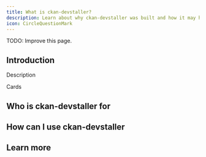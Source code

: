 ```yaml
---
title: What is ckan-devstaller?
description: Learn about why ckan-devstaller was built and how it may help you.
icon: CircleQuestionMark
---
```


TODO: Improve this page.

## Introduction

Description

Cards

## Who is ckan-devstaller for

## How can I use ckan-devstaller

## Learn more
